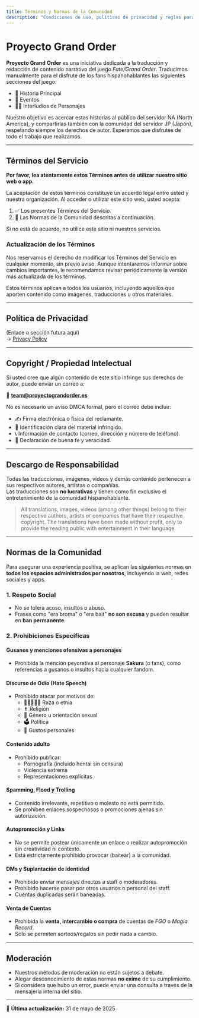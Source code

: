 ```yaml
---
title: Términos y Normas de la Comunidad
description: "Condiciones de uso, políticas de privacidad y reglas para una convivencia respetuosa en Proyecto Grand Order."
---
```


# Proyecto Grand Order

**Proyecto Grand Order** es una iniciativa dedicada a la traducción y redacción de contenido narrativo del juego _Fate/Grand Order_. Traducimos manualmente para el disfrute de los fans hispanohablantes las siguientes secciones del juego:

- 📖 Historia Principal
- 🎉 Eventos
- 🧙‍♂️ Interludios de Personajes

Nuestro objetivo es acercar estas historias al público del servidor NA (North America), y compartirlas también con la comunidad del servidor JP (Japón), respetando siempre los derechos de autor. Esperamos que disfrutes de todo el trabajo que realizamos.

---

## Términos del Servicio

**Por favor, lea atentamente estos Términos antes de utilizar nuestro sitio web o app.**

La aceptación de estos términos constituye un acuerdo legal entre usted y nuestra organización. Al acceder o utilizar este sitio web, usted acepta:

1. ✅ Los presentes Términos del Servicio.
2. 👥 Las Normas de la Comunidad descritas a continuación.

Si no está de acuerdo, no utilice este sitio ni nuestros servicios.

### Actualización de los Términos

Nos reservamos el derecho de modificar los Términos del Servicio en cualquier momento, sin previo aviso. Aunque intentaremos informar sobre cambios importantes, le recomendamos revisar periódicamente la versión más actualizada de los términos.

Estos términos aplican a todos los usuarios, incluyendo aquellos que aporten contenido como imágenes, traducciones u otros materiales.

---

## Política de Privacidad

(Enlace o sección futura aquí)  
→ [Privacy Policy](#)

---

## Copyright / Propiedad Intelectual

Si usted cree que algún contenido de este sitio infringe sus derechos de autor, puede enviar un correo a:

📧 **team@proyectograndorder.es**

No es necesario un aviso DMCA formal, pero el correo debe incluir:

- ✍️ Firma electrónica o física del reclamante.
- 📄 Identificación clara del material infringido.
- 📞 Información de contacto (correo, dirección y número de teléfono).
- 📝 Declaración de buena fe y veracidad.

---

## Descargo de Responsabilidad

Todas las traducciones, imágenes, vídeos y demás contenido pertenecen a sus respectivos autores, artistas o compañías.  
Las traducciones son **no lucrativas** y tienen como fin exclusivo el entretenimiento de la comunidad hispanohablante.

> All translations, images, videos (among other things) belong to their respective authors, artists or companies that have their respective copyright. The translations have been made without profit, only to provide the reading public with entertainment in their language.

---

## Normas de la Comunidad

Para asegurar una experiencia positiva, se aplican las siguientes normas en **todos los espacios administrados por nosotros**, incluyendo la web, redes sociales y apps.

### 1. Respeto Social

- No se tolera acoso, insultos o abuso.
- Frases como "era broma" o "era bait" **no son excusa** y pueden resultar en **ban permanente**.

### 2. Prohibiciones Específicas

#### Gusanos y menciones ofensivas a personajes

- Prohibida la mención peyorativa al personaje **Sakura** (o fans), como referencias a gusanos o insultos hacia cualquier fandom.

#### Discurso de Odio (Hate Speech)

- Prohibido atacar por motivos de:
  - 🧑🏽‍🤝‍🧑🏿 Raza o etnia
  - ✝️ Religión
  - 🚻 Género u orientación sexual
  - 🗳️ Política
  - 🎨 Gustos personales

#### Contenido adulto

- Prohibido publicar:
  - Pornografía (incluido hentai sin censura)
  - Violencia extrema
  - Representaciones explícitas

#### Spamming, Flood y Trolling

- Contenido irrelevante, repetitivo o molesto no está permitido.
- Se prohíben enlaces sospechosos o promociones ajenas sin autorización.

#### Autopromoción y Links

- No se permite postear únicamente un enlace o realizar autopromoción sin creatividad ni contexto.
- Está estrictamente prohibido provocar (baitear) a la comunidad.

#### DMs y Suplantación de identidad

- Prohibido enviar mensajes directos a staff o moderadores.
- Prohibido hacerse pasar por otros usuarios o personal del staff.
- Cuentas duplicadas serán baneadas.

#### Venta de Cuentas

- Prohibida la **venta, intercambio o compra** de cuentas de _FGO_ o _Magia Record_.
- Solo se permiten sorteos/regalos sin pedir nada a cambio.

---

## Moderación

- Nuestros métodos de moderación no están sujetos a debate.
- Alegar desconocimiento de estas normas **no exime** de su cumplimiento.
- Si considera que hubo un error, puede enviar una consulta a través de la mensajería interna del sitio.

---

📅 **Última actualización:** 31 de mayo de 2025
